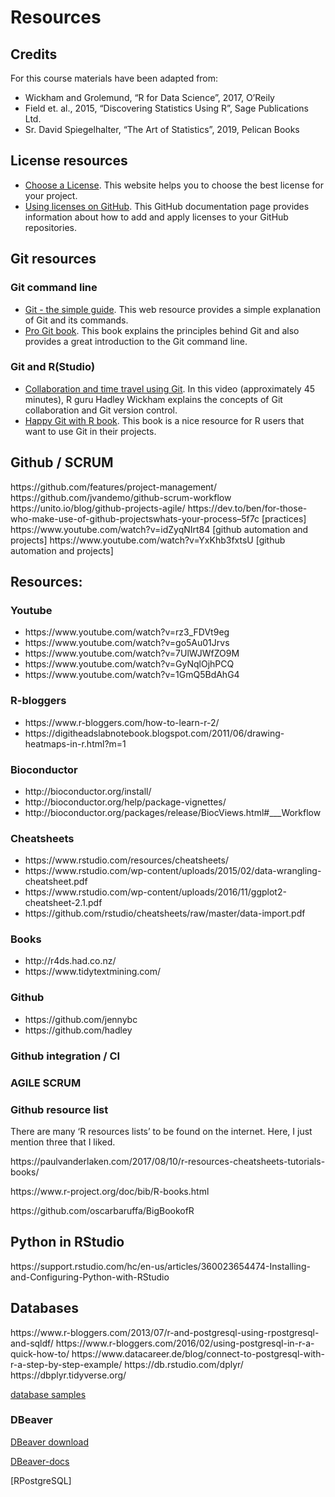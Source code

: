 # Resources 


## Credits

For this course materials have been adapted from:
 
  - Wickham and Grolemund, "R for Data Science", 2017, O'Reily
  - Field et. al., 2015, "Discovering Statistics Using R", Sage Publications Ltd.
  - Sr. David Spiegelhalter, "The Art of Statistics", 2019, Pelican Books
  
## License resources

- [Choose a License](https://choosealicense.com/). This website helps you to choose the best license for your project. 
- [Using licenses on GitHub](https://docs.github.com/en/github/creating-cloning-and-archiving-repositories/licensing-a-repository). This GitHub documentation page provides information about how to add and apply licenses to your GitHub repositories.
  
## Git resources

### Git command line

- [Git - the simple guide](http://rogerdudler.github.io/git-guide/). This web resource provides a simple explanation of Git and its commands.
- [Pro Git book](https://git-scm.com/book/en/v2). This book explains the principles behind Git and also provides a great introduction to the Git command line. 

### Git and R(Studio)

- [Collaboration and time travel using Git](https://rstudio.com/resources/webinars/collaboration-and-time-travel-version-control-with-git-github-and-rstudio/). In this video (approximately 45 minutes), R guru Hadley Wickham explains the concepts of Git collaboration and Git version control. 
- [Happy Git with R book](https://happygitwithr.com/). This book is a nice resource for R users that want to use Git in their projects.

## Github / SCRUM

https://github.com/features/project-management/
https://github.com/jvandemo/github-scrum-workflow
https://unito.io/blog/github-projects-agile/
https://dev.to/ben/for-those-who-make-use-of-github-projectswhats-your-process--5f7c [practices]
https://www.youtube.com/watch?v=idZyqNIrt84 [github automation and projects]
https://www.youtube.com/watch?v=YxKhb3fxtsU [github automation and projects]


## Resources:

### Youtube
 - https://www.youtube.com/watch?v=rz3_FDVt9eg 
 - https://www.youtube.com/watch?v=go5Au01Jrvs
 - https://www.youtube.com/watch?v=7UlWJWfZO9M
 - https://www.youtube.com/watch?v=GyNqlOjhPCQ
 - https://www.youtube.com/watch?v=1GmQ5BdAhG4
 
### R-bloggers

 - https://www.r-bloggers.com/how-to-learn-r-2/
 - https://digitheadslabnotebook.blogspot.com/2011/06/drawing-heatmaps-in-r.html?m=1
 

### Bioconductor
 
 - http://bioconductor.org/install/
 - http://bioconductor.org/help/package-vignettes/
 - http://bioconductor.org/packages/release/BiocViews.html#___Workflow

### Cheatsheets

 - https://www.rstudio.com/resources/cheatsheets/
 - https://www.rstudio.com/wp-content/uploads/2015/02/data-wrangling-cheatsheet.pdf
 - https://www.rstudio.com/wp-content/uploads/2016/11/ggplot2-cheatsheet-2.1.pdf
 - https://github.com/rstudio/cheatsheets/raw/master/data-import.pdf

### Books 

 - http://r4ds.had.co.nz/
 - https://www.tidytextmining.com/
 
### Github

 - https://github.com/jennybc
 - https://github.com/hadley

### Github integration / CI


### AGILE SCRUM


### Github resource list

There are many 'R resources lists' to be found on the internet. Here, I just mention three that I liked.

https://paulvanderlaken.com/2017/08/10/r-resources-cheatsheets-tutorials-books/

https://www.r-project.org/doc/bib/R-books.html

https://github.com/oscarbaruffa/BigBookofR

## Python in RStudio

https://support.rstudio.com/hc/en-us/articles/360023654474-Installing-and-Configuring-Python-with-RStudio



## Databases
https://www.r-bloggers.com/2013/07/r-and-postgresql-using-rpostgresql-and-sqldf/
https://www.r-bloggers.com/2016/02/using-postgresql-in-r-a-quick-how-to/
https://www.datacareer.de/blog/connect-to-postgresql-with-r-a-step-by-step-example/
https://db.rstudio.com/dplyr/
https://dbplyr.tidyverse.org/

[database samples](https://wiki.postgresql.org/wiki/Sample_Databases)



### DBeaver

[DBeaver download]()

[DBeaver-docs]()

[RPostgreSQL]
